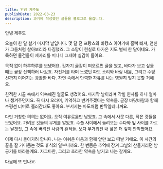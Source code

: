 ```yaml
---
title: 안녕 제주도
publishDate: 2022-03-23
description: 과거에 작성했던 글들을 블로그로 옮깁니다.
---
```


안녕 제주도

오늘이 한 달 살기 마지막 날입니다. 몇 달 전 프랑스의 바캉스 이야기에 흠뻑 빠져, 언젠가 그들처럼 살아보리라 다짐했죠. 그 소망이 현실로 다가온 지도 벌써 한 달이네요. 가득하던 물건들이 제자리를 떠나니 그제야 실감이 들어요.

목적 없이 하루하루를 보냈어요. 갑자기 글감이 떠오르면 글을 썼고, 바다가 보고 싶을 때는 곧장 산책하러 나갔죠. 자전거를 타며 느꼈던 파도 소리와 바람 내음, 그리고 수평선까지 이어지는 광활한 바다. 자연 속에서 만끽한 자유를 나는 영원히 잊지 못할 거에요.

한적한 시골 속에서 익숙해진 얼굴도 생겼어요. 마지막 날이라며 작별 인사를 하니 얼마나 챙겨주던지요. 꼭 다시 오라며, 기억하고 반겨주겠다는 약속들. 곧장 바닷바람과 함께 수평선 너머로 흘러간대도 좋아요. 부서지는 파도처럼 반짝일테니까요.

다만 거창한 의의는 없어요. 오직 여유로움만 남았죠. 그 속에서 사뭇 다른, 작은 것들을 보았어요. 가벼운 것들의 무게를 알았죠. 수풀 사이에서 들려오는 수다와 잎 사이를 가르는 날갯짓, 그 속에 버려진 사람의 흔적들. 보다 무거워진 내 삶은 더 깊이 안착했어요.

이제 다시 돌아가려 합니다. 나는 아쉬운 마음과 함께 앞만 보고 떠날 거에요. 이 시간의 끝을 잘 가다듬는 것도 휴식의 일부니까요. 한 번쯤은 추억에 잠겨 그날의 산들거리던 밤공기를 바라볼게요. 자그마한, 그리고 초라한 약속을 남기고 나는 갈게요.

다음에 또 만나요.
